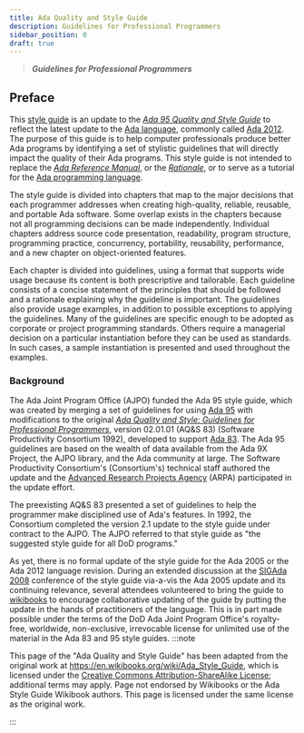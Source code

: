 ```yaml
---
title: Ada Quality and Style Guide
description: Guidelines for Professional Programmers
sidebar_position: 0
draft: true
---
```


> __*Guidelines for Professional Programmers*__

## Preface

This [style guide](w:Programming_style "wikilink") is an update to the
*[Ada 95 Quality and Style
Guide](http://www.adaic.org/docs/95style/html/cover.html)* to reflect
the latest update to the [Ada
language](w:Ada_\(programming_language\) "wikilink"), commonly called
[Ada 2012](Ada_Programming/Ada_2012 "wikilink"). The purpose of this
guide is to help computer professionals produce better Ada programs by
identifying a set of stylistic guidelines that will directly impact the
quality of their Ada programs. This style guide is not intended to
replace the *[Ada Reference
Manual](http://www.ada-auth.org/standards/ada12.html)*, or the
*[Rationale](http://www.ada-auth.org/standards/rationale12.html)*, or to
serve as a tutorial for the [Ada programming
language](Ada_Programming "wikilink").

The style guide is divided into chapters that map to the major decisions
that each programmer addresses when creating high-quality, reliable,
reusable, and portable Ada software. Some overlap exists in the chapters
because not all programming decisions can be made independently.
Individual chapters address source code presentation, readability,
program structure, programming practice, concurrency, portability,
reusability, performance, and a new chapter on object-oriented features.

Each chapter is divided into guidelines, using a format that supports
wide usage because its content is both prescriptive and tailorable. Each
guideline consists of a concise statement of the principles that should
be followed and a rationale explaining why the guideline is important.
The guidelines also provide usage examples, in addition to possible
exceptions to applying the guidelines. Many of the guidelines are
specific enough to be adopted as corporate or project programming
standards. Others require a managerial decision on a particular
instantiation before they can be used as standards. In such cases, a
sample instantiation is presented and used throughout the examples.

### Background

The Ada Joint Program Office (AJPO) funded the Ada 95 style guide, which
was created by merging a set of guidelines for using [Ada
95](Ada_Programming/Ada_95 "wikilink") with modifications to the
original *[Ada Quality and Style: Guidelines for Professional
Programmers](http://archive.adaic.com/docs/style-guide/83style/html/)*,
version 02.01.01 (AQ\&S 83) (Software Productivity Consortium 1992),
developed to support [Ada 83](Ada_Programming/Ada_83 "wikilink"). The
Ada 95 guidelines are based on the wealth of data available from the Ada
9X Project, the AJPO library, and the Ada community at large. The
Software Productivity Consortium's (Consortium's) technical staff
authored the update and the [Advanced Research Projects
Agency](w:Advanced_Research_Projects_Agency "wikilink") (ARPA)
participated in the update effort.

The preexisting AQ\&S 83 presented a set of guidelines to help the
programmer make disciplined use of Ada's features. In 1992, the
Consortium completed the version 2.1 update to the style guide under
contract to the AJPO. The AJPO referred to that style guide as "the
suggested style guide for all DoD programs."

As yet, there is no formal update of the style guide for the Ada 2005 or
the Ada 2012 language revision. During an extended discussion at the
[SIGAda 2008](http://www.sigada.org/conf/sigada2008/) conference of the
style guide via-a-vis the Ada 2005 update and its continuing relevance,
several attendees volunteered to bring the guide to
[wikibooks](Main_Page "wikilink") to encourage collaborative updating of
the guide by putting the update in the hands of practitioners of the
language. This is in part made possible under the terms of the DoD Ada
Joint Program Office's royalty-free, worldwide, non-exclusive,
irrevocable license for unlimited use of the material in the Ada 83 and
95 style guides.
:::note

This page of the "Ada Quality and Style Guide" has been adapted from the
original work at https://en.wikibooks.org/wiki/Ada_Style_Guide, which is
licensed under the
[Creative Commons Attribution-ShareAlike License](https://creativecommons.org/licenses/by-sa/3.0/);
additional terms may apply.  Page not endorsed by Wikibooks or the Ada
Style Guide Wikibook authors. This page is licensed under the same license
as the original work.

:::
